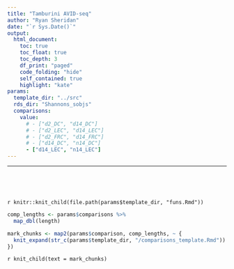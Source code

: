 ```yaml
---
title: "Tamburini AVID-seq"
author: "Ryan Sheridan"
date: "`r Sys.Date()`"
output:
  html_document:
    toc: true
    toc_float: true
    toc_depth: 3
    df_print: "paged"
    code_folding: "hide"
    self_contained: true
    highlight: "kate"
params:
  template_dir: "../src"
  rds_dir: "Shannons_sobjs"
  comparisons:
    value:
      # - ["d2_DC", "d14_DC"]
      # - ["d2_LEC", "d14_LEC"]
      # - ["d2_FRC", "d14_FRC"]
      # - ["d14_DC", "n14_DC"]
      - ["d14_LEC", "n14_LEC"]
---
```


---

<br>

<br>

`r knitr::knit_child(file.path(params$template_dir, "funs.Rmd"))`

```r

comp_lengths <- params$comparisons %>%
  map_dbl(length)

mark_chunks <- map2(params$comparison, comp_lengths, ~ {
  knit_expand(str_c(params$template_dir, "/comparisons_template.Rmd"))
})

```

`r knit_child(text = mark_chunks)`


